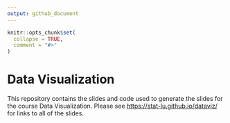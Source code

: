```yaml
---
output: github_document
---
```


<!-- README.md is generated from README.Rmd. Please edit that file -->

```r
knitr::opts_chunk$set(
  collapse = TRUE,
  comment = "#>"
)
```

# Data Visualization

<!-- badges: start -->
<!-- badges: end -->

This repository contains the slides and code used to generate the slides
for the course Data Visualization. Please see
<https://stat-lu.github.io/dataviz/> for links to all of the slides.

